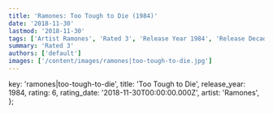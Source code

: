 ```yaml
---
title: 'Ramones: Too Tough to Die (1984)'
date: '2018-11-30'
lastmod: '2018-11-30'
tags: ['Artist Ramones', 'Rated 3', 'Release Year 1984', 'Release Decade 1980']
summary: 'Rated 3'
authors: ['default']
images: ['/content/images/ramones|too-tough-to-die.jpg']
---
```


  key: 'ramones|too-tough-to-die',
  title: 'Too Tough to Die',
  release_year: 1984,
  rating: 6,
  rating_date: '2018-11-30T00:00:00.000Z',
  artist: 'Ramones',
};

<MusicRating data={data} />
